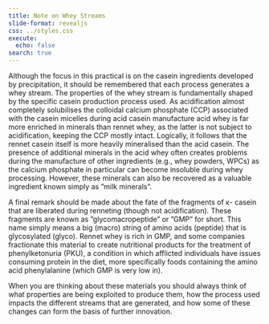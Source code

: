 ```yaml
---
title: Note on Whey Streams 
slide-format: revealjs
css: ../styles.css
execute:
  echo: false
search: true
---
```


Although the focus in this practical is on the casein ingredients developed by
precipitation, it should be remembered that each process generates a whey
stream. 
The properties of the whey stream is fundamentally shaped by the specific casein production process used.
As acidification almost completely solubilises the colloidal calcium phosphate (CCP) associated with the casein micelles during acid casein manufacture acid whey is far more enriched in minerals than rennet whey, as the latter is not subject to acidification, keeping the CCP mostly intact.
Logically, it follows that the rennet casein itself is more heavily mineralised than the acid casein.
The presence of additional minerals in the acid whey often creates problems during the manufacture of other ingredients (e.g., whey
powders, WPCs) as the calcium phosphate in particular can become insoluble during whey processing.
However, these minerals can also be recovered
as a valuable ingredient known simply as ”milk minerals”.

A final remark should be made about the fate of the fragments of κ-
casein that are liberated during renneting (though not acidification). These fragments are known as ”glycomacropeptide” or ”GMP” for short.
This name simply means a big (macro) string of amino acids (peptide) that is glycosylated (glyco).
Rennet whey is rich in GMP, and some companies fractionate this material to create nutritional products for the treatment of phenylketonuria (PKU), a condition in which afflicted individuals have issues
consuming protein in the diet, more specifically foods containing the amino acid phenylalanine (which GMP is very low in).

When you are thinking about these materials you should always think of
what properties are being exploited to produce them, how the process used
impacts the different streams that are generated, and how some of these
changes can form the basis of further innovation.
